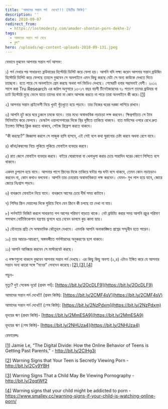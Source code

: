 ```yaml
---
title: 'আমাদের সন্তান পর্ন  দেখে!!! (দ্বিতীয় কিস্তি)'
description: ''
date: 2018-09-07
redirect_from:
  - https://lostmodesty.com/amader-shontan-porn-dekhe-2/
tags:
  - আমাদের সন্তান পর্ন দেখে
  - ব্লগ"
hero: /uploads/wp-content-uploads-2018-09-131.jpeg
---
```


যেভাবে বুঝবেন আপনার সন্তান পর্ন আসক্ত:

১) পর্ন দেখার পর সাধারনত ব্রাউযারের হিস্টোরি ডিলিট করে ফেলা হয়। আপনি যদি লক্ষ্য করেন আপনার সন্তান ব্রাউজিং হিস্টোরি ডিলিট করে ফেলছে তাহলে বুঝবেন সে অনলাইনে এমন কিছু করছে যেটা সে অন্য কাউকে দেখতে দিতে চাচ্ছেনা। হতে পারে সে অনলাইনে প্রেম করছে অথবা পর্ন ভিডিও দেখছে। শেষেরটি হবার সম্ভাবনাই বেশী। ২০১২ সালে করা Tru Research এর জরিপ অনুসারে ১৩-১৭ বছর বয়সী টিনেইজারদের ৭১ শতাংশ তাদের ব্রাউযার বা চ্যাট হিস্টোরি মুছে ফেলে যাতে তাদের বাবা মা কোন আন্দাজ করতে না পারে তারা অনলাইনে কী করে।[\[1\]](https://www.blogger.com/blogger.g?blogID=606604752833102909#_ftn1)

২) আপনার সন্তান প্রাইভেসী নিয়ে খুবই খুঁতখুতে হয়ে পড়বে। তার নিজের ঘরের দরজা লাগিয়ে রাখবে।

৩) আপনি হুট করে ঘরে ঢুকলে চমকে যাবে। তার মধ্যে অস্বাভাবিক নড়াচড়া লক্ষ করবেন। ক্ষিপ্রগতিতে সে ট্যাব মিনিমাইয করে ফেলবে। ডেস্কটপ ওয়ালপেপারের দিকে স্থির দৃষ্টিতে তাকিয়ে থাকবে। হাত মাউসের ওপরে রেখে দ্রুত ইতস্তত বিক্ষিপ্ত ক্লিক করতে থাকবে, পেইজ রিফ্রেশ করতে থাকবে।

“কী করছো?” জিজ্ঞাসা করলে সে লাজুক হাসি হাসবে, এই সেই বলে কথা ঘুরানোর চেষ্টা করবে অথবা রেগে যাবে।

৪) কাঁথা/কম্বলের নিচে লুকিয়ে লুকিয়ে মোবাইল ব্যবহার করবে।

৫) রাত জেগে মোবাইল ব্যবহার করবে। বাইরে ঘোরাফেরা বা খেলাধুলা করার চেয়ে সারাদিন ঘরের কোণে পিসিতে বসে থাকবে।

একদম চুপচাপ হয়ে যাবে। আপনার পাশে স্ক্রিনের দিকে তাকিয়ে ঘন্টার পর ঘন্টা বসে থাকবে, তেমন কোন নড়াচড়াও করবেন না, কোন কথাও বলবেনা। আপনি তার চেহারায় অস্বাভাবিকতা লক্ষ করবেন। যেমন- মুখ লাল হয়ে যাবে, জোরে জোরে নিঃশ্বাস পড়বে।

৬) বাথরুমে মোবাইল নিয়ে যাবে। বাথরুমে আগের চেয়ে দীর্ঘ সময় কাটাবে।

৭) পিসির স্ক্রিন দেয়ালের দিকে ঘুরিয়ে নিবে যেন স্ক্রিনে কী চলছে তা দেখা না যায়।

৮) পর্নসাইট ভিজিট করলে সাধারণত পপ আপের পরিমাণ বাড়তে থাকে। নেট ব্রাউযিং করার সময় আপনি প্রচুর পরিমাণ পপআপ নোটিফিকেশান যন্ত্রণায় ভুগলে ধরে নেবেন ডালমে কুচ কালা হ্যায়।

৯) যৌনতার প্রতি সে অস্বাভাবিক কৌতূহল দেখাবে। এমনকি আপনি অনাকাঙ্ক্ষিত প্রশ্নের সম্মুখীন হতে পারেন।

১০) তার আচার-আচরণে, অঙ্গভঙ্গীতে পর্নস্টারদের অনুকরণের ছাপ থাকবে।

১১) আপনি আবিষ্কার করবেন সে মাস্টারবেট করছে।

এ লক্ষণগুলো থাকলে বুঝবেন আপনার সন্তান পর্ন দেখছে। এর কিছু কিছু অবশ্য (২,৪) এটাও ইঙ্গিত করে যে আপনার সন্তান অন্য কারো সঙ্গে “মনের” লেনদেন করেছে।[\[2\]](https://www.blogger.com/blogger.g?blogID=606604752833102909#_ftn2),[\[3\]](https://www.blogger.com/blogger.g?blogID=606604752833102909#_ftn3),[\[4\]](https://www.blogger.com/blogger.g?blogID=606604752833102909#_ftn4)

পড়ুন-

মৃত্যু? দুই সেকেন্ড দূরে! (প্রথম পর্ব): [https://bit.ly/2OcDLF9](https://bit.ly/2OcDLF9)

আমাদের সন্তান পর্ন দেখে!!! (প্রথম কিস্তি): [https://bit.ly/2CMF4sV](https://bit.ly/2CMF4sV)

আমাদের সন্তান পর্ন দেখে!!! (শেষ কিস্তি): [https://bit.ly/2NzPdxm](https://bit.ly/2NzPdxm)

হৃদয়ের ঋণ (প্রথম কিস্তি)- [https://bit.ly/2MmESA9](https://bit.ly/2MmESA9)

হৃদয়ের ঋণ (শেষ কিস্তি)- [https://bit.ly/2NHUza4](https://bit.ly/2NHUza4)

রেফারেন্সঃ

[\[1\]](https://www.blogger.com/blogger.g?blogID=606604752833102909#_ftnref1) Jamie Le, “The Digital Divide: How the Online Behavior of Teens is Getting Past Parents,” - http://bit.ly/2CIHg3i

[\[2\]](https://www.blogger.com/blogger.g?blogID=606604752833102909#_ftnref2) Warning Signs that Your Teen is Secretly Viewing Porn - http://bit.ly/2Cv9YBH

[\[3\]](https://www.blogger.com/blogger.g?blogID=606604752833102909#_ftnref3) Warning Signs That a Child May Be Viewing Pornography - http://bit.ly/2qqtWf2

[\[4\]](https://www.blogger.com/blogger.g?blogID=606604752833102909#_ftnref4) Warning signs that your child might be addicted to porn - https://www.smalley.cc/warning-signs-if-your-child-is-watching-online-porn/
